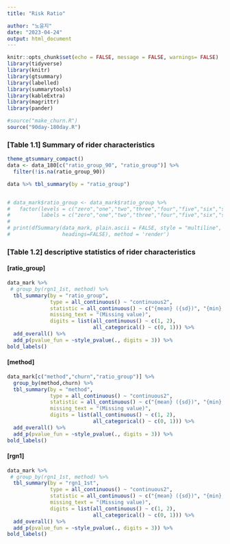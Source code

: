 ```yaml
---
title: "Risk Ratio"

author: "노윤지"
date: "2023-04-24"
output: html_document
---
```


```r
knitr::opts_chunk$set(echo = FALSE, message = FALSE, warnings= FALSE)
library(tidyverse)
library(knitr)
library(gtsummary)
library(labelled)
library(summarytools)
library(kableExtra)
library(magrittr)
library(pander)
```

```r
#source("make_churn.R")
source("90day-180day.R")
```

###  **[Table 1.1] Summary of rider characteristics** 
```r
theme_gtsummary_compact()
data <- data_180[c("ratio_group_90", "ratio_group")] %>% 
  filter(!is.na(ratio_group_90))

data %>% tbl_summary(by = "ratio_group")


# data_mark$ratio_group <- data_mark$ratio_group %>% 
#   factor(levels = c("zero","one","two","three","four","five","six","seven","eight","nine"), 
#          labels = c("zero","one","two","three","four","five","six","seven","eight","nine"))
# 
# print(dfSummary(data_mark, plain.ascii = FALSE, style = "multiline", graph.magnif = 0.75, varnumbers=FALSE, valid.col = TRUE, display.labels=TRUE,
#                 headings=FALSE), method = 'render')

```
###  **[Table 1.2] **descriptive statistics of rider characteristics {.tabset}
#### **[ratio_group]**
```r
data_mark %>%
 # group_by(rgn1_1st, method) %>% 
  tbl_summary(by = "ratio_group",
              type = all_continuous() ~ "continuous2",
              statistic = all_continuous() ~ c("{mean} ({sd})", "{min}, {max}"),
              missing_text = "(Missing value)", 
              digits = list(all_continuous() ~ c(1, 2), 
                            all_categorical() ~ c(0, 1))) %>%
  add_overall() %>%
  add_p(pvalue_fun = ~style_pvalue(., digits = 3)) %>%
bold_labels()
```

#### **[method]**
```r
data_mark[c("method","churn","ratio_group")] %>%
  group_by(method,churn) %>% 
  tbl_summary(by = "method",
              type = all_continuous() ~ "continuous2",
              statistic = all_continuous() ~ c("{mean} ({sd})", "{min}, {max}"),
              missing_text = "(Missing value)", 
              digits = list(all_continuous() ~ c(1, 2), 
                            all_categorical() ~ c(0, 1))) %>%
  add_overall() %>%
  add_p(pvalue_fun = ~style_pvalue(., digits = 3)) %>%
bold_labels()
```

#### **[rgn1]**
```r
data_mark %>%
 # group_by(rgn1_1st, method) %>% 
  tbl_summary(by = "rgn1_1st",
              type = all_continuous() ~ "continuous2",
              statistic = all_continuous() ~ c("{mean} ({sd})", "{min}, {max}"),
              missing_text = "(Missing value)", 
              digits = list(all_continuous() ~ c(1, 2), 
                            all_categorical() ~ c(0, 1))) %>%
  add_overall() %>%
  add_p(pvalue_fun = ~style_pvalue(., digits = 3)) %>%
bold_labels()
```
